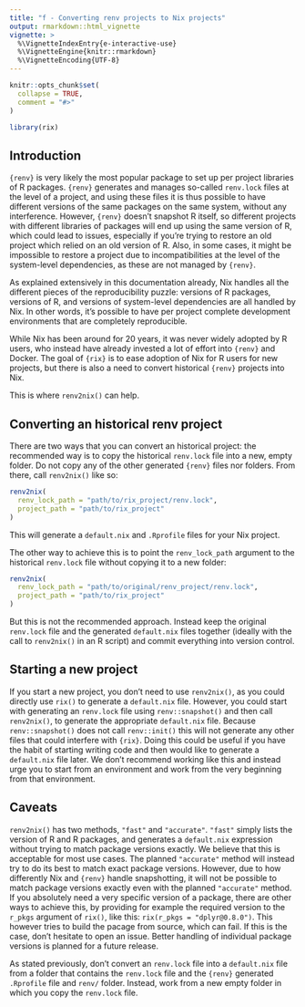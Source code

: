 ```yaml
---
title: "f - Converting renv projects to Nix projects"
output: rmarkdown::html_vignette
vignette: >
  %\VignetteIndexEntry{e-interactive-use}
  %\VignetteEngine{knitr::rmarkdown}
  %\VignetteEncoding{UTF-8}
---
```


```r
knitr::opts_chunk$set(
  collapse = TRUE,
  comment = "#>"
)
```

```r
library(rix)
```

## Introduction

`{renv}` is very likely the most popular package to set up per project libraries
of R packages. `{renv}` generates and manages so-called `renv.lock` files at the
level of a project, and using these files it is thus possible to have different
versions of the same packages on the same system, without any interference.
However, `{renv}` doesn't snapshot R itself, so different projects with
different libraries of packages will end up using the same version of R, which
could lead to issues, especially if you're trying to restore an old project
which relied on an old version of R. Also, in some cases, it might be impossible
to restore a project due to incompatibilities at the level of the system-level
dependencies, as these are not managed by `{renv}`.

As explained extensively in this documentation already, Nix handles all the
different pieces of the reproducibility puzzle: versions of R packages, versions
of R, and versions of system-level dependencies are all handled by Nix. In other
words, it's possible to have per project complete development environments that
are completely reproducible.

While Nix has been around for 20 years, it was never widely adopted by R users,
who instead have already invested a lot of effort into `{renv}` and Docker.
The goal of `{rix}` is to ease adoption of Nix for R users for new projects,
but there is also a need to convert historical `{renv}` projects into Nix.

This is where `renv2nix()` can help.

## Converting an historical renv project

There are two ways that you can convert an historical project: the recommended
way is to copy the historical `renv.lock` file into a new, empty folder. Do not
copy any of the other generated `{renv}` files nor folders. From there, call
`renv2nix()` like so:

```r
renv2nix(
  renv_lock_path = "path/to/rix_project/renv.lock",
  project_path = "path/to/rix_project"
)
```

This will generate a `default.nix` and `.Rprofile` files for your Nix project.

The other way to achieve this is to point the `renv_lock_path` argument to the
historical `renv.lock` file without copying it to a new folder:

```r
renv2nix(
  renv_lock_path = "path/to/original/renv_project/renv.lock",
  project_path = "path/to/rix_project"
)
```

But this is not the recommended approach. Instead keep the original `renv.lock`
file and the generated `default.nix` files together (ideally with the call to
`renv2nix()` in an R script) and commit everything into version control.

## Starting a new project

If you start a new project, you don't need to use `renv2nix()`, as you could
directly use `rix()` to generate a `default.nix` file. However, you could start
with generating an `renv.lock` file using `renv::snapshot()` and then call
`renv2nix()`, to generate the appropriate `default.nix` file. Because
`renv::snapshot()` does not call `renv::init()` this will not generate any other
files that could interfere with `{rix}`. Doing this could be useful if you have
the habit of starting writing code and then would like to generate a
`default.nix` file later. We don't recommend working like this and instead urge
you to start from an environment and work from the very beginning from that
environment.

## Caveats

`renv2nix()` has two methods, `"fast"` and `"accurate"`. `"fast"` simply lists
the version of R and R packages, and generates a `default.nix` expression
without trying to match package versions exactly. We believe that this is
acceptable for most use cases. The planned `"accurate"` method will instead try
to do its best to match exact package versions. However, due to how differently
Nix and `{renv}` handle snapshotting, it will not be possible to match package
versions exactly even with the planned `"accurate"` method. If you absolutely
need a very specific version of a package, there are other ways to achieve this,
by providing for example the required version to the `r_pkgs` argument of
`rix()`, like this: `rix(r_pkgs = "dplyr@0.8.0")`. This however tries to build
the pacage from source, which can fail. If this is the case, don't hesitate to
open an issue. Better handling of individual package versions is planned for a
future release.

As stated previously, don't convert an `renv.lock` file into a `default.nix`
file from a folder that contains the `renv.lock` file and the `{renv}` generated
`.Rprofile` file and `renv/` folder. Instead, work from a new empty folder in
which you copy the `renv.lock` file.
